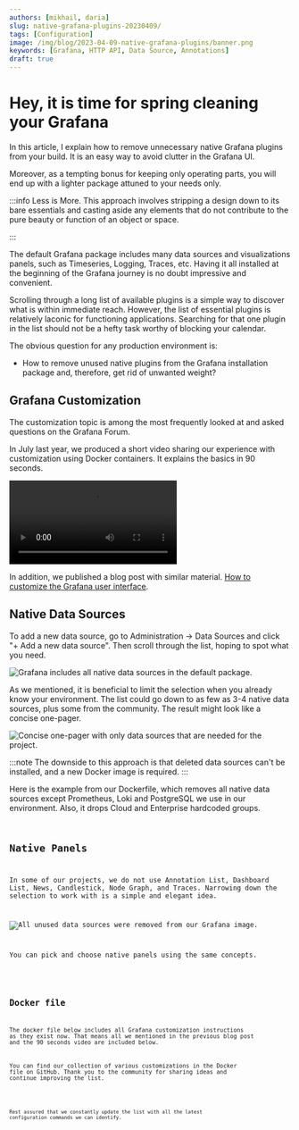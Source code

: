 ```yaml
---
authors: [mikhail, daria]
slug: native-grafana-plugins-20230409/
tags: [Configuration]
image: /img/blog/2023-04-09-native-grafana-plugins/banner.png
keywords: [Grafana, HTTP API, Data Source, Annotations]
draft: true
---
```



# Hey, it is time for spring cleaning your Grafana

In this article, I explain how to remove unnecessary native Grafana plugins from your build. It is an easy way to avoid clutter in the Grafana UI.

Moreover, as a tempting bonus for keeping only operating parts, you will end up with a lighter package attuned to your needs only.

:::info Less is More.
This approach involves stripping a design down to its bare essentials and casting aside any elements that do not contribute to the pure beauty or function of an object or space.

:::

The default Grafana package includes many data sources and visualizations panels, such as Timeseries, Logging, Traces, etc. Having it all installed at the beginning of the Grafana journey is no doubt impressive and convenient.

Scrolling through a long list of available plugins is a simple way to discover what is within immediate reach.
However, the list of essential plugins is relatively laconic for functioning applications. Searching for that one plugin in the list should not be a hefty task worthy of blocking your calendar.

The obvious question for any production environment is:

- How to remove unused native plugins from the Grafana installation package and, therefore, get rid of unwanted weight?

## Grafana Customization

The customization topic is among the most frequently looked at and asked questions on the Grafana Forum.

In July last year, we produced a short video sharing our experience with customization using Docker containers. It explains the basics in 90 seconds.

<Video
  src="https://www.youtube.com/embed/3GRoa8TzIxY"
  title="Change titles, icons, footer, default dashboard in Grafana 9."
/>

In addition, we published a blog post with similar material. [How to customize the Grafana user interface](/blog/how-to-customize-the-grafana-user-interface-8d70a42dc2b6/).

## Native Data Sources

To add a new data source, go to Administration -> Data Sources and click "+ Add a new data source". Then scroll through the list, hoping to spot what you need.

<Image
  title="Grafana includes all native data sources in the default package."
  src="/img/blog/2023-04-09-native-grafana-plugins/datasources-all.png"
  lazy={false}
/>

As we mentioned, it is beneficial to limit the selection when you already know your environment. The list could go down to as few as 3-4 native data sources, plus some from the community. The result might look like a concise one-pager.

<Image
  title="Concise one-pager with only data sources that are needed for the project."
  src="/img/blog/2023-04-09-native-grafana-plugins/datasources.png"
/>

:::note
The downside to this approach is that deleted data sources can't be installed, and a new Docker image is required.
:::

Here is the example from our Dockerfile, which removes all native data sources except Prometheus, Loki and PostgreSQL we use in our environment. Also, it drops Cloud and Enterprise hardcoded groups.

<Code
  url="https://github.com/VolkovLabs/volkovlabs.io/blob/main/blog/2023-04-09-native-grafana-plugins/datasources.docker"
  language="docker"
/>

## Native Panels

In some of our projects, we do not use Annotation List, Dashboard List, News, Candlestick, Node Graph, and Traces.
Narrowing down the selection to work with is a simple and elegant idea.

<Image
  title="All unused data sources were removed from our Grafana image."
  src="/img/blog/2023-04-09-native-grafana-plugins/panels.png"
/>

You can pick and choose native panels using the same concepts.

<Code
  url="https://github.com/VolkovLabs/volkovlabs.io/blob/main/blog/2023-04-09-native-grafana-plugins/panels.docker"
  language="docker"
/>

## Docker file

The docker file below includes all Grafana customization instructions as they exist now.
That means all we mentioned in the previous blog post and the 90 seconds video are included below.

You can find our collection of various customizations in the Docker file on GitHub.
Thank you to the community for sharing ideas and continue improving the list.

<Code
  url="https://github.com/VolkovLabs/volkovlabs-app/blob/main/Dockerfile"
  language="docker"
/>

Rest assured that we constantly update the list with all the latest configuration commands we can identify.
